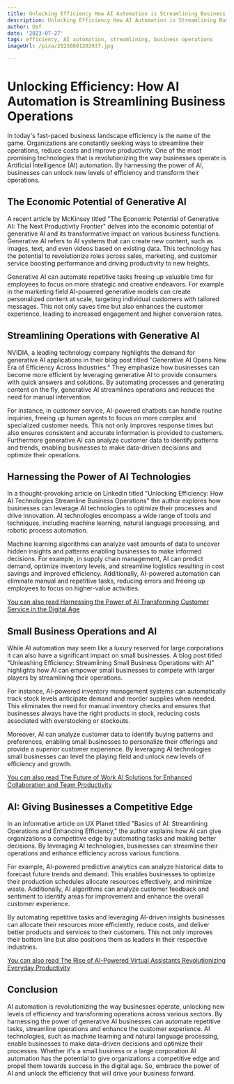 ```yaml
---
title: Unlocking Efficiency How AI Automation is Streamlining Business Operations
description: Unlocking Efficiency How AI Automation is Streamlining Business Operations
author: Usf
date: '2023-07-27'
tags: efficiency, AI automation, streamlining, business operations
imageUrl: /pixa/20230801202937.jpg

---
```

# Unlocking Efficiency: How AI Automation is Streamlining Business Operations

In today's fast-paced  business landscape efficiency is the name of the game. Organizations are constantly seeking ways to streamline their operations, reduce costs  and improve productivity. One of the  most promising technologies that is revolutionizing  the way businesses operate is Artificial Intelligence (AI) automation. By harnessing the power of AI, businesses can  unlock new levels of efficiency and transform  their operations.

## The  Economic  Potential of Generative AI

A recent article by McKinsey titled "The Economic Potential of Generative AI:  The Next Productivity Frontier" delves into the economic potential of generative AI and its transformative impact on various business  functions. Generative AI  refers to AI systems that can create new content, such as images, text, and even videos  based on existing data. This technology has the potential to revolutionize roles across sales, marketing,  and customer service boosting performance and driving productivity to new heights.

Generative AI can automate  repetitive tasks freeing up valuable time for employees to focus on more strategic and creative endeavors. For example in the marketing field AI-powered generative models can create personalized content at scale, targeting individual customers with tailored messages. This not only  saves time but also enhances the customer experience, leading to increased  engagement and higher conversion rates.

##  Streamlining Operations with Generative AI

NVIDIA, a leading technology company  highlights the demand for generative AI applications  in their blog post titled  "Generative AI Opens New Era of Efficiency Across Industries." They emphasize how businesses can become more efficient by leveraging generative  AI to  provide consumers with quick answers  and solutions. By automating processes and generating content on  the fly, generative  AI  streamlines operations and reduces  the need for manual intervention.

For instance, in customer service, AI-powered chatbots can handle routine inquiries, freeing up human agents to focus on more complex  and specialized customer  needs. This not only  improves response  times but also ensures consistent and accurate information  is provided to customers. Furthermore generative AI can analyze customer data to identify patterns and  trends,  enabling businesses to make data-driven decisions and optimize their operations.

## Harnessing  the Power of AI Technologies

In a thought-provoking article on LinkedIn titled "Unlocking Efficiency: How AI  Technologies Streamline Business Operations" the author explores how businesses  can leverage AI technologies to optimize their processes and  drive innovation. AI technologies encompass a wide range  of tools and techniques, including  machine learning, natural language processing, and  robotic process automation.

Machine learning algorithms can analyze vast amounts of data to uncover hidden  insights and patterns enabling businesses to make informed  decisions. For  example, in supply chain management, AI  can predict demand, optimize inventory levels, and  streamline logistics resulting in cost savings and improved efficiency. Additionally, AI-powered automation can eliminate manual and  repetitive tasks, reducing errors and freeing up employees to focus  on higher-value activities.

[You can also read Harnessing the Power of AI Transforming Customer Service in the Digital  Age](Harnessing%20the%20Power%20of%20AI%20Transforming%20Customer%20Service%20in%20the%20Digital%20Age)


## Small Business Operations  and AI

While AI automation may seem like a luxury reserved for large corporations it can  also have a significant impact on small businesses. A blog post titled "Unleashing Efficiency: Streamlining Small Business Operations with AI" highlights how AI can empower small businesses to compete with larger players  by streamlining their operations.

For instance, AI-powered inventory management systems can automatically track stock levels anticipate demand and  reorder supplies  when needed. This eliminates the need for manual inventory checks and ensures that businesses always have the  right products in stock, reducing costs  associated with overstocking or stockouts.

Moreover, AI can analyze  customer data to identify buying patterns  and preferences, enabling small businesses to personalize their  offerings and  provide a  superior customer experience. By leveraging AI technologies small businesses  can level the playing field and unlock  new levels of efficiency and growth.

[You can also read The Future of  Work AI Solutions for Enhanced Collaboration and Team  Productivity](The%20Future%20of%20Work%20AI%20Solutions%20for%20Enhanced%20Collaboration%20and%20Team%20Productivity)


## AI: Giving Businesses a Competitive Edge

In an informative  article on UX Planet titled "Basics of AI: Streamlining Operations  and Enhancing Efficiency," the author explains how AI can give organizations a competitive edge by automating tasks and making better decisions. By leveraging AI technologies, businesses can streamline their operations and enhance efficiency across various functions.

For example, AI-powered predictive  analytics can analyze historical data to forecast future trends and demand.  This  enables businesses to optimize their production schedules allocate resources effectively,  and minimize waste. Additionally, AI algorithms can analyze customer feedback  and sentiment to identify areas for improvement and enhance the overall customer experience.

By automating repetitive tasks and leveraging AI-driven insights  businesses can allocate their  resources more efficiently, reduce  costs, and deliver better products and services to their customers.  This not only improves their  bottom  line but also positions them as leaders in their  respective industries.

[You can also read  The Rise of AI-Powered  Virtual Assistants Revolutionizing Everyday Productivity](The%20Rise%20of%20AI-Powered%20Virtual%20Assistants%20Revolutionizing%20Everyday%20Productivity)


## Conclusion

AI automation is revolutionizing the way  businesses operate, unlocking new levels of efficiency and transforming operations across various sectors. By  harnessing the power of generative AI businesses can automate repetitive tasks, streamline operations and enhance the customer  experience. AI technologies, such  as machine learning and natural language processing, enable businesses to make data-driven decisions  and optimize their processes. Whether it's a small business or a large corporation AI automation has the potential to give organizations a competitive edge and propel them towards success in the digital age. So, embrace the power of AI and unlock the  efficiency that will  drive your business forward.